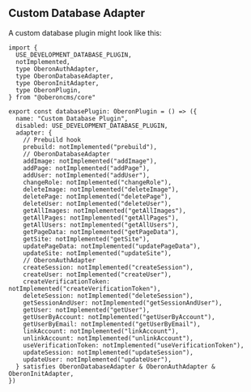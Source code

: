 ## Custom Database Adapter

A custom database plugin might look like this:

```tsx
import {
  USE_DEVELOPMENT_DATABASE_PLUGIN,
  notImplemented,
  type OberonAuthAdapter,
  type OberonDatabaseAdapter,
  type OberonInitAdapter,
  type OberonPlugin,
} from "@oberoncms/core"

export const databasePlugin: OberonPlugin = () => ({
  name: "Custom Database Plugin",
  disabled: USE_DEVELOPMENT_DATABASE_PLUGIN,
  adapter: {
    // Prebuild hook
    prebuild: notImplemented("prebuild"),
    // OberonDatabaseAdapter
    addImage: notImplemented("addImage"),
    addPage: notImplemented("addPage"),
    addUser: notImplemented("addUser"),
    changeRole: notImplemented("changeRole"),
    deleteImage: notImplemented("deleteImage"),
    deletePage: notImplemented("deletePage"),
    deleteUser: notImplemented("deleteUser"),
    getAllImages: notImplemented("getAllImages"),
    getAllPages: notImplemented("getAllPages"),
    getAllUsers: notImplemented("getAllUsers"),
    getPageData: notImplemented("getPageData"),
    getSite: notImplemented("getSite"),
    updatePageData: notImplemented("updatePageData"),
    updateSite: notImplemented("updateSite"),
    // OberonAuthAdapter
    createSession: notImplemented("createSession"),
    createUser: notImplemented("createUser"),
    createVerificationToken: notImplemented("createVerificationToken"),
    deleteSession: notImplemented("deleteSession"),
    getSessionAndUser: notImplemented("getSessionAndUser"),
    getUser: notImplemented("getUser"),
    getUserByAccount: notImplemented("getUserByAccount"),
    getUserByEmail: notImplemented("getUserByEmail"),
    linkAccount: notImplemented("linkAccount"),
    unlinkAccount: notImplemented("unlinkAccount"),
    useVerificationToken: notImplemented("useVerificationToken"),
    updateSession: notImplemented("updateSession"),
    updateUser: notImplemented("updateUser"),
  } satisfies OberonDatabaseAdapter & OberonAuthAdapter & OberonInitAdapter,
})
```
